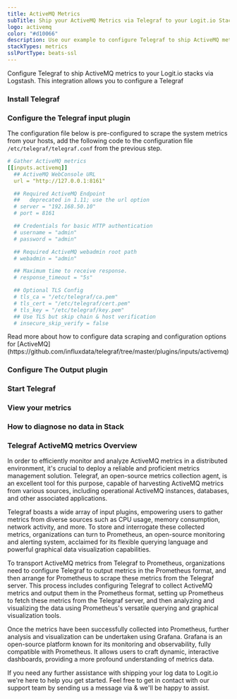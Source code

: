 ```yaml
---
title: ActiveMQ Metrics
subTitle: Ship your ActiveMQ Metrics via Telegraf to your Logit.io Stack
logo: activemq
color: "#d10066"
description: Use our example to configure Telegraf to ship ActiveMQ metrics to your Logit.io stacks. Configure Telegraf to send ActiveMQ metrics to Logstash or Elastic.
stackTypes: metrics
sslPortType: beats-ssl
---
```


Configure Telegraf to ship ActiveMQ metrics to your Logit.io stacks via Logstash. 
This integration allows you to configure a Telegraf

<Steps>

### Install Telegraf

<InstallTelegraf />

### Configure the Telegraf input plugin

The configuration file below is pre-configured to scrape the system metrics from your hosts, add the following code to the configuration file `/etc/telegraf/telegraf.conf` from the previous step.

```yaml copy
# Gather ActiveMQ metrics
[[inputs.activemq]]
  ## ActiveMQ WebConsole URL
  url = "http://127.0.0.1:8161"

  ## Required ActiveMQ Endpoint
  ##   deprecated in 1.11; use the url option
  # server = "192.168.50.10"
  # port = 8161

  ## Credentials for basic HTTP authentication
  # username = "admin"
  # password = "admin"

  ## Required ActiveMQ webadmin root path
  # webadmin = "admin"

  ## Maximum time to receive response.
  # response_timeout = "5s"

  ## Optional TLS Config
  # tls_ca = "/etc/telegraf/ca.pem"
  # tls_cert = "/etc/telegraf/cert.pem"
  # tls_key = "/etc/telegraf/key.pem"
  ## Use TLS but skip chain & host verification
  # insecure_skip_verify = false
```

<Callout type="info">
  Read more about how to configure data scraping and configuration options for [ActiveMQ](https://github.com/influxdata/telegraf/tree/master/plugins/inputs/activemq)
</Callout>

### Configure The Output plugin

<TelegrafOutputPlugin />

### Start Telegraf

<StartTelegraf />

### View your metrics
<LaunchStack source="ActiveMQ_Metrics_via_Telegraf" utmMedium="metrics" utmCampaign="telegraf-ActiveMQ-metrics" />

### How to diagnose no data in Stack

<DiagnoseNoData />

</Steps>

### Telegraf ActiveMQ metrics Overview

In order to efficiently monitor and analyze ActiveMQ metrics in a distributed environment, it's crucial to deploy a reliable and proficient 
metrics management solution. Telegraf, an open-source metrics collection agent, is an excellent tool for this purpose, capable of harvesting 
ActiveMQ metrics from various sources, including operational ActiveMQ instances, databases, and other associated applications.

Telegraf boasts a wide array of input plugins, empowering users to gather metrics from diverse sources such as CPU usage, memory consumption, 
network activity, and more. To store and interrogate these collected metrics, organizations can turn to Prometheus, an open-source monitoring 
and alerting system, acclaimed for its flexible querying language and powerful graphical data visualization capabilities.

To transport ActiveMQ metrics from Telegraf to Prometheus, organizations need to configure Telegraf to output metrics in the Prometheus format, 
and then arrange for Prometheus to scrape these metrics from the Telegraf server. This process includes configuring Telegraf to collect ActiveMQ 
metrics and output them in the Prometheus format, setting up Prometheus to fetch these metrics from the Telegraf server, and then analyzing and 
visualizing the data using Prometheus's versatile querying and graphical visualization tools.

Once the metrics have been successfully collected into Prometheus, further analysis and visualization can be undertaken using Grafana. Grafana 
is an open-source platform known for its monitoring and observability, fully compatible with Prometheus. It allows users to craft dynamic, 
interactive dashboards, providing a more profound understanding of metrics data.

If you need any further assistance with shipping your log data to Logit.io we're here to help you get started. Feel free to get in contact with 
our support team by sending us a message via <IntercomButton text="live chat" /> & we'll be happy to assist.
